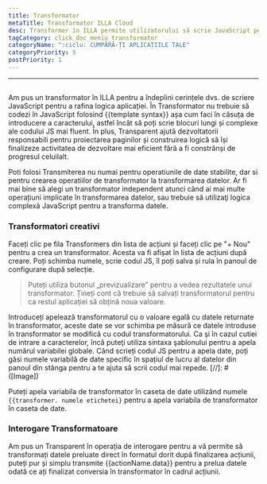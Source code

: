 ```yaml
---
title: Transformator
metaTitle: Transformator ILLA Cloud
desc: Transformer în ILLA permite utilizatorului să scrie JavaScript pentru a rafina logica aplicației
tagCategory: click_doc_meniu_transformator
categoryName: ":ciclu: CUMPĂRĂ-ȚI APLICAȚIILE TALE"
categoryPriority: 5
postPriority: 1
---
```


* * *

## <Heading hidden>Transformat</Heading>

Am pus un transformator în ILLA pentru a îndeplini cerințele dvs. de scriere JavaScript pentru a rafina logica aplicației. În Transformator nu trebuie să codezi în JavaScript folosind {{template syntax}} așa cum faci în căsuța de introducere a caracterului, astfel încât să poți scrie blocuri lungi și complexe ale codului JS mai fluent. În plus, Transparent ajută dezvoltatorii responsabili pentru proiectarea paginilor și construirea logică să își finalizeze activitatea de dezvoltare mai eficient fără a fi constrânși de progresul celuilalt.

Poti folosi Transmiterea nu numai pentru operatiunile de date stabilite, dar si pentru crearea operatiilor de transformator la transformarea datelor. Ar fi mai bine să alegi un transformator independent atunci când ai mai multe operațiuni implicate în transformarea datelor, sau trebuie să utilizaţi logica complexă JavaScript pentru a transforma datele.

### Transformatori creativi

Faceți clic pe fila Transformers din lista de acțiuni și faceți clic pe "+ Nou" pentru a crea un transformator. Acesta va fi afișat în lista de acțiuni după creare. Poți schimba numele, scrie codul JS, îl poți salva și rula în panoul de configurare după selecție.

> Puteți utiliza butonul „previzualizare” pentru a vedea rezultatele unui transformator. Țineți cont că trebuie să salvați transformatorul pentru ca restul aplicației să obțină noua valoare.

Introduceți apelează transformatorul cu o valoare egală cu datele returnate în transformator, aceste date se vor schimba pe măsură ce datele introduse în transformator se modifică cu codul transformatorului. Ca şi în cazul cutiei de intrare a caracterelor, încă puteţi utiliza sintaxa şablonului pentru a apela numărul variabilei globale. Când scrieți codul JS pentru a apela date, poți găsi numele variabilă de date specific în spațiul de lucru al datelor din panoul din stânga pentru a te ajuta să scrii codul mai repede.
[//]\: # ([Image])

Puteți apela variabila de transformator în caseta de date utilizând numele `{{transformer. numele etichetei}` pentru a apela variabila de transformator în caseta de date.

### Interogare Transformatoare

Am pus un Transparent în operația de interogare pentru a vă permite să transformați datele preluate direct în formatul dorit după finalizarea acțiunii, puteți pur și simplu transmite {{actionName.data}} pentru a prelua datele odată ce ați finalizat conversia în transformator în cadrul acțiunii.
